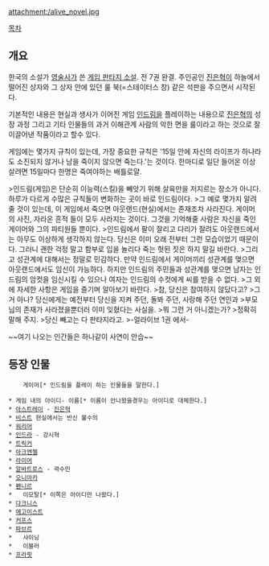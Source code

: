 attachment:/alive_novel.jpg

[[목차]]

== 개요 ==
한국의 소설가 [[영술사]]가 쓴 [[게임 판타지 소설]]. 전 7권 완결. 주인공인 [[진은혁]]이 하늘에서 떨어진 상자와 그 상자 안에 있던 룰 북(=스테이터스 창) 같은 석판을 주으면서 시작된다.

기본적인 내용은 현실과 생사가 이어진 게임 [[인드림]]을 플레이하는 내용으로 [[진은혁]]의 성장 과정 그리고 기타 인물들의 과거 이해관계 사람의 악한 면을 룰이라고 하는 것으로 잘 이끌어낸 작품이라고 할수 있다.

게임에는 몇가지 규칙이 있는데, 가장 중요한 규칙은 '15일 안에 자신의 라이프가 하나라도 소진되지 않거나 남을 죽이지 않으면 죽는다.'는 것이다. 한마디로 일단 들어온 이상 살려면 15일마다 한명은 죽여야하는 배틀로얄. 

>인드림(게임)은 단순히 이능력(스킬)을 빼앗기 위해 살육만을 저지르는 장소가 아니다. 하루가 다르게 수많은 규칙들이 변화하는 곳이 바로 인드림이다.
>그 예로 몇가지 알려줄 것이 있는데, 이 게임에서 죽으면 아웃랜드(현실)에서는 존재조차 사라진다. 게이머의 사진, 자라온 흔적 들이 모두 사라지는 것이다. 그것을 기억해줄 사람은 자신을 죽인 게이머와 그의 파티원들 뿐이다.
>인드림에서 팔이 잘리고 다리가 잘려도 아웃랜드에서는 아무도 이상하게 생각하지 않는다. 당신은 이미 오래 전부터 그런 모습이었기 때문이다. 그러니 괜한 걱정 말고 함부로 입을 놀리다 죽는 헛된 짓은 하지 말길 바란다.
>그리고 성관계에 대해서는 정말로 민감하다. 만약 인드림에서 게이머끼리 성관계를 맺으면 아웃랜드에서도 임신이 가능하다. 하지만 인드림의 주민들과 성관계를 맺으면 남자는 인드림의 암컷을 임신시킬 수 있으나 여자는 인드림의 수컷에게 씨를 받을 수 없다.
>그 외에 자세한 사항은 게임을 즐기며 알아보기 바란다.
>참, 당신은 참여하지 않닸다고?
>그거 아나? 당신에게는 예전부터 당신을 지켜 주던, 돌봐 주던, 사랑해 주던 연인과 >부모님의 존재가 사라졌을뿐더러 이미 잊혔다는 사실을.
>뭐 그런 거 아니겠는가?
>정확히 말해 주지.
>당신 빼고는 다 판타지라고.
>-얼라이브 1권 에서- 

~~여기 나오는 인간들은 하나같이 사연이 안습~~

== 등장 인물 ==
     게이머[* 인드림을 플레이 하는 인물들을 말한다.]
   
 * 게임 내의 아이디- 이름[* 이름이 안나왔을경우는 아이디로 대체한다.]
 * [[아스트레이]] - [[진은혁]]
 * [[비스트]] 현실에서는 반신 불수의
 * [[워리어]]
 * [[인드라]] - 강시혁
 * [[트릭커]]
 * [[아크엔젤]]
 * [[라이어]]
 * [[알바트로스]] - 곽수민
 * [[오니아카]]
 * [[펜니르]]
 *   이모탈[* 이쪽은 아이디만 나왔다.]
 * [[다크니스]]
 * [[에고이스트]]
 * [[커프스]]
 * [[파브르]]
 *   샤이닝 
 *   이블러
 * [[프라핏]]

